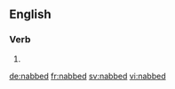 ==English==

===Verb===
{{head|en}}

# {{en-past of|nab}}

[[de:nabbed]]
[[fr:nabbed]]
[[sv:nabbed]]
[[vi:nabbed]]